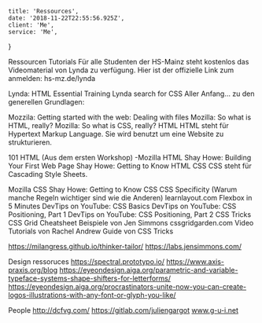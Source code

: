     title: 'Ressources',
    date: '2018-11-22T22:55:56.925Z',
    client: 'Me',
    service: 'Me',
}

Ressourcen
Tutorials
Für alle Studenten der HS-Mainz steht kostenlos das Videomaterial von Lynda zu verfügung. Hier ist der offizielle Link zum anmelden: hs-mz.de/lynda

Lynda: HTML Essential Training
Lynda search for CSS
Aller Anfang…
zu den generellen Grundlagen:

Mozzila: Getting started with the web: Dealing with files
Mozilla: So what is HTML, really?
Mozilla: So what is CSS, really?
HTML
HTML steht für Hypertext Markup Language. Sie wird benutzt um eine Website zu strukturieren.

101 HTML (Aus dem ersten Workshop) -Mozilla HTML
Shay Howe: Building Your First Web Page
Shay Howe: Getting to Know HTML
CSS
CSS steht für Cascading Style Sheets.

Mozilla CSS
Shay Howe: Getting to Know CSS
CSS Specificity (Warum manche Regeln wichtiger sind wie die Anderen)
learnlayout.com
Flexbox in 5 Minutes
DevTips on YouTube: CSS Basics
DevTips on YouTube: CSS Positioning, Part 1
DevTips on YouTube: CSS Positioning, Part 2
CSS Tricks
CSS Grid
Cheatsheet
Beispiele von Jen Simmons
cssgridgarden.com
Video Tutorials von Rachel Andrew
Guide von CSS Tricks

https://milangress.github.io/thinker-tailor/
https://labs.jensimmons.com/


Design ressoruces
https://spectral.prototypo.io/
https://www.axis-praxis.org/blog
https://eyeondesign.aiga.org/parametric-and-variable-typeface-systems-shape-shifters-for-letterforms/
https://eyeondesign.aiga.org/procrastinators-unite-now-you-can-create-logos-illustrations-with-any-font-or-glyph-you-like/


People
http://dcfvg.com/
https://gitlab.com/juliengargot
www.g-u-i.net